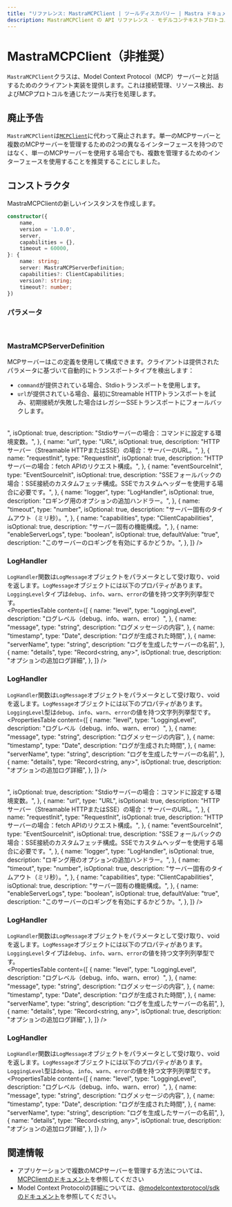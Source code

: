 ```yaml
---
title: "リファレンス: MastraMCPClient | ツールディスカバリー | Mastra ドキュメント"
description: MastraMCPClient の API リファレンス - モデルコンテキストプロトコルのクライアント実装。
---
```


# MastraMCPClient（非推奨）

`MastraMCPClient`クラスは、Model Context Protocol（MCP）サーバーと対話するためのクライアント実装を提供します。これは接続管理、リソース検出、およびMCPプロトコルを通じたツール実行を処理します。

## 廃止予告

`MastraMCPClient`は[`MCPClient`](./mcp-client)に代わって廃止されます。単一のMCPサーバーと複数のMCPサーバーを管理するための2つの異なるインターフェースを持つのではなく、単一のMCPサーバーを使用する場合でも、複数を管理するためのインターフェースを使用することを推奨することにしました。

## コンストラクタ

MastraMCPClientの新しいインスタンスを作成します。

```typescript
constructor({
    name,
    version = '1.0.0',
    server,
    capabilities = {},
    timeout = 60000,
}: {
    name: string;
    server: MastraMCPServerDefinition;
    capabilities?: ClientCapabilities;
    version?: string;
    timeout?: number;
})
```

### パラメータ

<br />
<PropertiesTable
  content={[
    {
      name: "name",
      type: "string",
      description: "このクライアントインスタンスの名前識別子。",
    },
    {
      name: "version",
      type: "string",
      isOptional: true,
      defaultValue: "1.0.0",
      description: "クライアントのバージョン。",
    },
    {
      name: "server",
      type: "MastraMCPServerDefinition",
      description:
        "stdioサーバー接続またはSSEサーバー接続のいずれかの構成パラメータ。ログハンドラーとサーバーログの構成を含めることができます。",
    },
    {
      name: "capabilities",
      type: "ClientCapabilities",
      isOptional: true,
      defaultValue: "{}",
      description: "クライアントのオプション機能構成。",
    },
    {
      name: "timeout",
      type: "number",
      isOptional: true,
      defaultValue: 60000,
      description: "クライアントツール呼び出しのタイムアウト時間（ミリ秒）。",
    },
  ]}
/>

### MastraMCPServerDefinition

MCPサーバーはこの定義を使用して構成できます。クライアントは提供されたパラメータに基づいて自動的にトランスポートタイプを検出します：

-   `command`が提供されている場合、Stdioトランスポートを使用します。
-   `url`が提供されている場合、最初にStreamable HTTPトランスポートを試み、初期接続が失敗した場合はレガシーSSEトランスポートにフォールバックします。

<br />
<PropertiesTable
  content={[
    {
      name: "command",
      type: "string",
      isOptional: true,
      description: "Stdioサーバーの場合：実行するコマンド。",
    },
    {
      name: "args",
      type: "string[]",
      isOptional: true,
      description: "Stdioサーバーの場合：コマンドに渡す引数。",
    },
    {
      name: "env",
      type: "Record<string, string>",
      isOptional: true,
      description: "Stdioサーバーの場合：コマンドに設定する環境変数。",
    },
    {
      name: "url",
      type: "URL",
      isOptional: true,
      description: "HTTPサーバー（Streamable HTTPまたはSSE）の場合：サーバーのURL。",
    },
    {
      name: "requestInit",
      type: "RequestInit",
      isOptional: true,
      description: "HTTPサーバーの場合：fetch APIのリクエスト構成。",
    },
    {
      name: "eventSourceInit",
      type: "EventSourceInit",
      isOptional: true,
      description: "SSEフォールバックの場合：SSE接続のカスタムフェッチ構成。SSEでカスタムヘッダーを使用する場合に必要です。",
    },
    {
      name: "logger",
      type: "LogHandler",
      isOptional: true,
      description: "ロギング用のオプションの追加ハンドラー。",
    },
    {
      name: "timeout",
      type: "number",
      isOptional: true,
      description: "サーバー固有のタイムアウト（ミリ秒）。",
    },
    {
      name: "capabilities",
      type: "ClientCapabilities",
      isOptional: true,
      description: "サーバー固有の機能構成。",
    },
    {
      name: "enableServerLogs",
      type: "boolean",
      isOptional: true,
      defaultValue: "true",
      description: "このサーバーのロギングを有効にするかどうか。",
    },
  ]}
/>

### LogHandler

`LogHandler`関数は`LogMessage`オブジェクトをパラメータとして受け取り、voidを返します。`LogMessage`オブジェクトには以下のプロパティがあります。`LoggingLevel`タイプは`debug`、`info`、`warn`、`error`の値を持つ文字列列挙型です。
<br />
<PropertiesTable
  content={[
    {
      name: "level",
      type: "LoggingLevel",
      description: "ログレベル（debug、info、warn、error）",
    },
    {
      name: "message",
      type: "string",
      description: "ログメッセージの内容",
    },
    {
      name: "timestamp",
      type: "Date",
      description: "ログが生成された時間",
    },
    {
      name: "serverName",
      type: "string",
      description: "ログを生成したサーバーの名前",
    },
    {
      name: "details",
      type: "Record<string, any>",
      isOptional: true,
      description: "オプションの追加ログ詳細",
    },
  ]}
/>



### LogHandler

`LogHandler`関数は`LogMessage`オブジェクトをパラメータとして受け取り、voidを返します。`LogMessage`オブジェクトには以下のプロパティがあります。`LoggingLevel`型は`debug`、`info`、`warn`、`error`の値を持つ文字列列挙型です。
<br />
<PropertiesTable
  content={[
    {
      name: "level",
      type: "LoggingLevel",
      description: "ログレベル（debug、info、warn、error）",
    },
    {
      name: "message",
      type: "string",
      description: "ログメッセージの内容",
    },
    {
      name: "timestamp",
      type: "Date",
      description: "ログが生成された時間",
    },
    {
      name: "serverName",
      type: "string",
      description: "ログを生成したサーバーの名前",
    },
    {
      name: "details",
      type: "Record<string, any>",
      isOptional: true,
      description: "オプションの追加ログ詳細",
    },
  ]}
/>

<br />
<PropertiesTable
  content={[
    {
      name: "command",
      type: "string",
      isOptional: true,
      description: "Stdioサーバーの場合：実行するコマンド。",
    },
    {
      name: "args",
      type: "string[]",
      isOptional: true,
      description: "Stdioサーバーの場合：コマンドに渡す引数。",
    },
    {
      name: "env",
      type: "Record<string, string>",
      isOptional: true,
      description: "Stdioサーバーの場合：コマンドに設定する環境変数。",
    },
    {
      name: "url",
      type: "URL",
      isOptional: true,
      description: "HTTPサーバー（Streamable HTTPまたはSSE）の場合：サーバーのURL。",
    },
    {
      name: "requestInit",
      type: "RequestInit",
      isOptional: true,
      description: "HTTPサーバーの場合：fetch APIのリクエスト構成。",
    },
    {
      name: "eventSourceInit",
      type: "EventSourceInit",
      isOptional: true,
      description: "SSEフォールバックの場合：SSE接続のカスタムフェッチ構成。SSEでカスタムヘッダーを使用する場合に必要です。",
    },
    {
      name: "logger",
      type: "LogHandler",
      isOptional: true,
      description: "ロギング用のオプションの追加ハンドラー。",
    },
    {
      name: "timeout",
      type: "number",
      isOptional: true,
      description: "サーバー固有のタイムアウト（ミリ秒）。",
    },
    {
      name: "capabilities",
      type: "ClientCapabilities",
      isOptional: true,
      description: "サーバー固有の機能構成。",
    },
    {
      name: "enableServerLogs",
      type: "boolean",
      isOptional: true,
      defaultValue: "true",
      description: "このサーバーのロギングを有効にするかどうか。",
    },
  ]}
/>

### LogHandler

`LogHandler`関数は`LogMessage`オブジェクトをパラメータとして受け取り、voidを返します。`LogMessage`オブジェクトには以下のプロパティがあります。`LoggingLevel`タイプは`debug`、`info`、`warn`、`error`の値を持つ文字列列挙型です。
<br />
<PropertiesTable
  content={[
    {
      name: "level",
      type: "LoggingLevel",
      description: "ログレベル（debug、info、warn、error）",
    },
    {
      name: "message",
      type: "string",
      description: "ログメッセージの内容",
    },
    {
      name: "timestamp",
      type: "Date",
      description: "ログが生成された時間",
    },
    {
      name: "serverName",
      type: "string",
      description: "ログを生成したサーバーの名前",
    },
    {
      name: "details",
      type: "Record<string, any>",
      isOptional: true,
      description: "オプションの追加ログ詳細",
    },
  ]}
/>



### LogHandler

`LogHandler`関数は`LogMessage`オブジェクトをパラメータとして受け取り、voidを返します。`LogMessage`オブジェクトには以下のプロパティがあります。`LoggingLevel`型は`debug`、`info`、`warn`、`error`の値を持つ文字列列挙型です。
<br />
<PropertiesTable
  content={[
    {
      name: "level",
      type: "LoggingLevel",
      description: "ログレベル（debug、info、warn、error）",
    },
    {
      name: "message",
      type: "string",
      description: "ログメッセージの内容",
    },
    {
      name: "timestamp",
      type: "Date",
      description: "ログが生成された時間",
    },
    {
      name: "serverName",
      type: "string",
      description: "ログを生成したサーバーの名前",
    },
    {
      name: "details",
      type: "Record<string, any>",
      isOptional: true,
      description: "オプションの追加ログ詳細",
    },
  ]}
/>

## 関連情報

- アプリケーションで複数のMCPサーバーを管理する方法については、[MCPClientのドキュメント](./mcp-client)を参照してください
- Model Context Protocolの詳細については、[@modelcontextprotocol/sdkのドキュメント](https://github.com/modelcontextprotocol/typescript-sdk)を参照してください。
